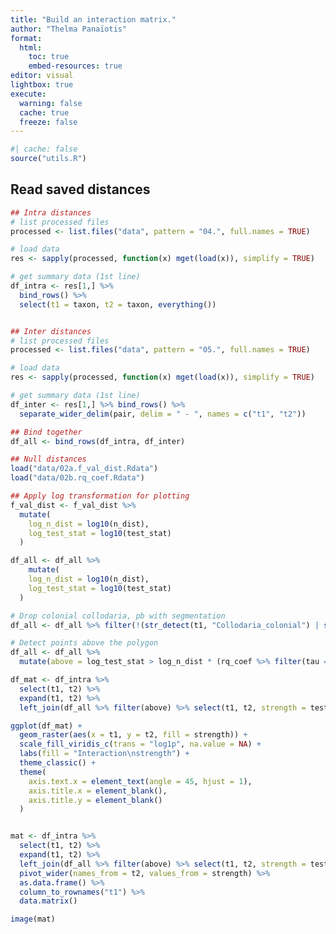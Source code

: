```yaml
---
title: "Build an interaction matrix."
author: "Thelma Panaïotis"
format: 
  html:
    toc: true
    embed-resources: true
editor: visual
lightbox: true
execute:
  warning: false
  cache: true
  freeze: false
---
```


```r
#| cache: false
source("utils.R")
```

## Read saved distances

```r
## Intra distances
# list processed files
processed <- list.files("data", pattern = "04.", full.names = TRUE)

# load data
res <- sapply(processed, function(x) mget(load(x)), simplify = TRUE)

# get summary data (1st line)
df_intra <- res[1,] %>% 
  bind_rows() %>% 
  select(t1 = taxon, t2 = taxon, everything())


## Inter distances
# list processed files
processed <- list.files("data", pattern = "05.", full.names = TRUE)

# load data
res <- sapply(processed, function(x) mget(load(x)), simplify = TRUE)

# get summary data (1st line)
df_inter <- res[1,] %>% bind_rows() %>% 
  separate_wider_delim(pair, delim = " - ", names = c("t1", "t2"))

## Bind together
df_all <- bind_rows(df_intra, df_inter)

## Null distances
load("data/02a.f_val_dist.Rdata")
load("data/02b.rq_coef.Rdata")

## Apply log transformation for plotting
f_val_dist <- f_val_dist %>% 
  mutate(
    log_n_dist = log10(n_dist),
    log_test_stat = log10(test_stat)
  )

df_all <- df_all %>% 
    mutate(
    log_n_dist = log10(n_dist),
    log_test_stat = log10(test_stat)
  )

# Drop colonial collodaria, pb with segmentation
df_all <- df_all %>% filter(!(str_detect(t1, "Collodaria_colonial") | str_detect(t2, "Collodaria_colonial")))

# Detect points above the polygon
df_all <- df_all %>% 
  mutate(above = log_test_stat > log_n_dist * (rq_coef %>% filter(tau == 0.95) %>% pull(slope)) + (rq_coef %>% filter(tau == 0.95) %>% pull(intercept)))
```

```r
df_mat <- df_intra %>% 
  select(t1, t2) %>% 
  expand(t1, t2) %>% 
  left_join(df_all %>% filter(above) %>% select(t1, t2, strength = test_stat), by = join_by(t1, t2))

ggplot(df_mat) +
  geom_raster(aes(x = t1, y = t2, fill = strength)) +
  scale_fill_viridis_c(trans = "log1p", na.value = NA) +
  labs(fill = "Interaction\nstrength") +
  theme_classic() +
  theme(
    axis.text.x = element_text(angle = 45, hjust = 1),
    axis.title.x = element_blank(),
    axis.title.y = element_blank()
  )


mat <- df_intra %>% 
  select(t1, t2) %>% 
  expand(t1, t2) %>% 
  left_join(df_all %>% filter(above) %>% select(t1, t2, strength = test_stat), by = join_by(t1, t2)) %>% 
  pivot_wider(names_from = t2, values_from = strength) %>% 
  as.data.frame() %>% 
  column_to_rownames("t1") %>% 
  data.matrix()

image(mat)
```
